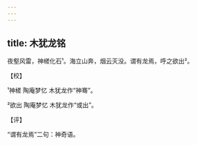 ```yaml
---
---
---
```

title: 木犹龙铭
---







夜壑风雷，神槎化石¹。海立山奔，烟云灭没。谓有龙焉，呼之欲出²。

【校】

¹神槎 陶庵梦忆 木犹龙作“神骞”。

²欲出 陶庵梦忆 木犹龙作“或出”。

【评】

“谓有龙焉”二句：神奇语。